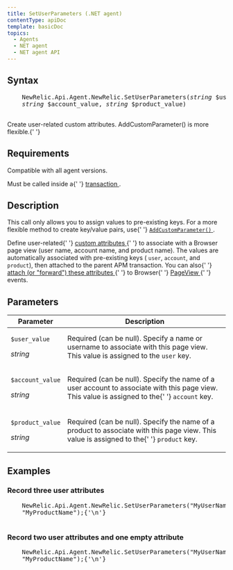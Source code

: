 ```yaml
---
title: SetUserParameters (.NET agent)
contentType: apiDoc
template: basicDoc
topics:
  - Agents
  - NET agent
  - NET agent API
---
```


<div>
  <h2>Syntax</h2>
  <pre>
    NewRelic.Api.Agent.NewRelic.SetUserParameters(<em>string</em> $user_value,{' '}
    <em>string</em> $account_value, <em>string</em> $product_value)
  </pre>
  Create user-related custom attributes. AddCustomParameter() is more flexible.{' '}
  <h2>Requirements</h2>
  <p>Compatible with all agent versions.</p>
  <p>
    Must be called inside a{' '}
    <a href="/docs/accounts-partnerships/education/getting-started-new-relic/glossary#transaction">
      transaction
    </a>
    .
  </p>
  <h2>Description</h2>
  <div className="callout-tip">
    <p>
      This call only allows you to assign values to pre-existing keys. For a
      more flexible method to create key/value pairs, use{' '}
      <a href="/docs/agents/net-agent/net-agent-api/addcustomparameter-net-agent">
        <code>AddCustomParameter()</code>
      </a>
      .
    </p>
  </div>
  <p>
    Define user-related{' '}
    <a href="/docs/agents/manage-apm-agents/agent-metrics/agent-attributes">
      custom attributes
    </a>{' '}
    to associate with a Browser page view (user name, account name, and product
    name). The values are automatically associated with pre-existing keys (
    <code>user</code>, <code>account</code>, and <code>product</code>), then
    attached to the parent APM transaction. You can also{' '}
    <a href="/docs/insights/new-relic-insights/decorating-events/insights-custom-attributes#forwarding-attributes">
      attach (or "forward") these attributes
    </a>{' '}
    to Browser{' '}
    <a href="/docs/agents/manage-apm-agents/agent-metrics/agent-attributes#destinations">
      PageView
    </a>{' '}
    events.
  </p>
  <h2>Parameters</h2>
  <table>
    <thead>
      <tr>
        <th width="25%">Parameter</th>
        <th>Description</th>
      </tr>
    </thead>
    <tbody>
      <tr>
        <td>
          <p>
            <code>$user_value</code>
          </p>
          <p>
            <em>string</em>
          </p>
        </td>
        <td>
          Required (can be null). Specify a name or username to associate with
          this page view. This value is assigned to the <code>user</code> key.
        </td>
      </tr>
      <tr>
        <td>
          <p>
            <code>$account_value</code>
          </p>
          <p>
            <em>string </em>
          </p>
        </td>
        <td>
          <p>
            Required (can be null). Specify the name of a user account to
            associate with this page view. This value is assigned to the{' '}
            <code>account</code> key.
          </p>
        </td>
      </tr>
      <tr>
        <td>
          <p>
            <code>$product_value</code>
          </p>
          <p>
            <em>string</em>
          </p>
        </td>
        <td>
          <p>
            Required (can be null). Specify the name of a product to associate
            with this page view. This value is assigned to the{' '}
            <code>product</code> key.
          </p>
        </td>
      </tr>
    </tbody>
  </table>
  <h2>Examples</h2>
  <h3 id="report-three">Record three user attributes</h3>
  <pre>
    NewRelic.Api.Agent.NewRelic.SetUserParameters("MyUserName", "MyAccountName",
    "MyProductName");{'\n'}
  </pre>
  <h3 id="report-two">Record two user attributes and one empty attribute</h3>
  <pre>
    NewRelic.Api.Agent.NewRelic.SetUserParameters("MyUserName", "",
    "MyProductName");{'\n'}
  </pre>
</div>
